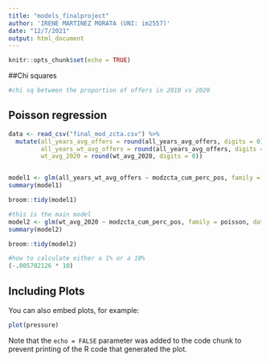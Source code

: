 ```yaml
---
title: "models_finalproject"
author: 'IRENE MARTINEZ MORATA (UNI: im2557)'
date: "12/7/2021"
output: html_document
---
```


```r
knitr::opts_chunk$set(echo = TRUE)
```
##Chi squares

```r
#chi sq between the proportion of offers in 2010 vs 2020


```



## Poisson regression

```r
data <- read_csv("final_mod_zcta.csv") %>% 
  mutate(all_years_avg_offers = round(all_years_avg_offers, digits = 0), 
         all_years_wt_avg_offers = round(all_years_avg_offers, digits = 0),
         wt_avg_2020 = round(wt_avg_2020, digits = 0))


model1 <- glm(all_years_wt_avg_offers ~ modzcta_cum_perc_pos, family = poisson, data = data)
summary(model1)

broom::tidy(model1)

#this is the main model
model2 <- glm(wt_avg_2020 ~ modzcta_cum_perc_pos, family = poisson, data = data)
summary(model2)

broom::tidy(model2)

#how to calculate either a 1% or a 10%
(-.005702126 * 10)


```

## Including Plots

You can also embed plots, for example:

```r
plot(pressure)
```

Note that the `echo = FALSE` parameter was added to the code chunk to prevent printing of the R code that generated the plot.

